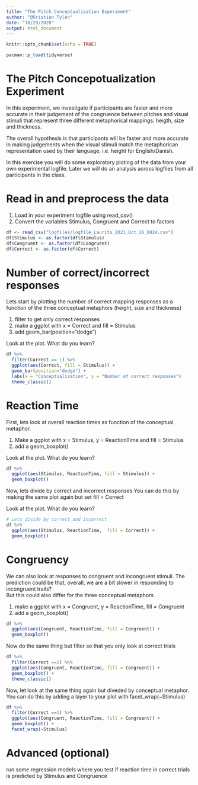 ```yaml
---
title: "The Pitch Conceptualization Experiment"
author: "@Kristian Tylén"
date: "10/29/2020"
output: html_document
---
```


```r
knitr::opts_chunk$set(echo = TRUE)

pacman::p_load(tidyverse)
```

# The Pitch Concepotualization Experiment
In this experiment, we investigate if participants are faster and more accurate in their judgement of the congruence between pitches and visual stimuli that represent three different metaphorical mappings: heigth, size and thickness.

The overall hypothesis is that participants will be faster and more accurate in making judgements when the visual stimuli match the metaphorican representation used by their language, i.e. height for English/Danish.

In this exercise you will do some exploratory ploting of the data from your own experimental logfile. Later we will do an analysis across logfiles from all participants in the class.   

# Read in and preprocess the data

1) Load in your experiment logfile using read_csv() 
2) Convert the variables Stimulus, Congruent and Correct to factors

```r
df <- read_csv("logfiles/logfile_Laurits_2021_Oct_26_0824.csv")
df$Stimulus <- as.factor(df$Stimulus)
df$Congruent <- as.factor(df$Congruent)
df$Correct <- as.factor(df$Correct)
```

# Number of correct/incorrect responses  

Lets start by plotting the number of correct mapping responses as a function of the three conceptual metaphors (height, size and thickness)

1) filter to get only correct responses 
2) make a ggplot with x = Correct and fill = Stimulus
3) add geom_bar(position="dodge")

Look at the plot. What do you learn?  

```r

df %>% 
  filter(Correct == 1) %>% 
  ggplot(aes(Correct, fill = Stimulus)) +
  geom_bar(position="dodge") +
  labs(x = "Conceptualization", y = "Number of correct responses")
  theme_classic()

```

# Reaction Time 

First, lets look at overall reaction times as function of the conceptual metaphor.

1) Make a ggplot with x = Stimulus, y = ReactionTime and fill = Stimulus
2) add a geom_boxplot()

Look at the plot. What do you learn?

```r

df %>% 
  ggplot(aes(Stimulus, ReactionTime, fill = Stimulus)) +
  geom_boxplot()

```

Now, lets divide by correct and incorrect responses
You can do this by making the same plot again but set fill = Correct

Look at the plot. What do you learn?

```r
# Lets divide by correct and incorrect
df %>% 
  ggplot(aes(Stimulus, ReactionTime,  fill = Correct)) +
  geom_boxplot()

```

# Congruency 
We can also look at responses to congruent and incongruent stimuli. 
The prediction could be that, overall, we are a bit slower in responding to incongruent trails?  
But this could also differ for the three conceptual metaphors

1) make a ggplot with x = Congruent, y = ReactionTime, fill = Congruent
2) add a geom_boxplot()

```r

df %>% 
  ggplot(aes(Congruent, ReactionTime, fill = Congruent)) +
  geom_boxplot()

```

Now do the same thing but filter so that you only look at correct trials 

```r

df %>%
  filter(Correct ==1) %>% 
  ggplot(aes(Congruent, ReactionTime, fill = Congruent)) +
  geom_boxplot() +
  theme_classic()

```

Now, let look at the same thing again but diveded by conceptual metaphor. You can do this by adding a layer to your plot with facet_wrap(~Stimulus) 

```r

df %>%
  filter(Correct ==1) %>% 
  ggplot(aes(Congruent, ReactionTime, fill = Congruent)) +
  geom_boxplot() +
  facet_wrap(~Stimulus)

```

# Advanced (optional) 

run some regression models where you test if reaction time in correct trials is predicted by Stimulus and Congruence 

```r

```


